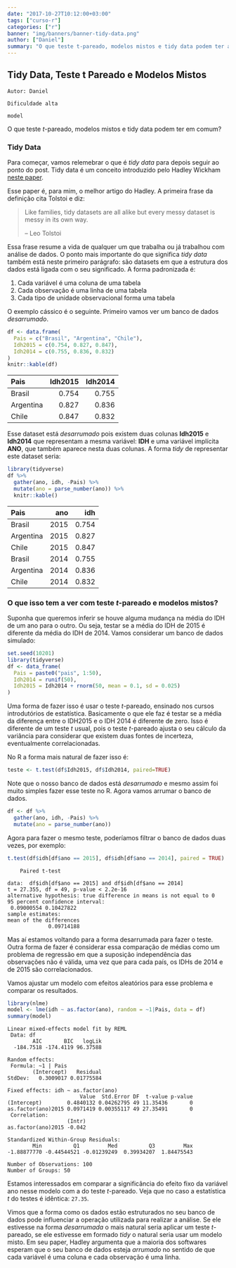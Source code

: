 ```yaml
---
date: "2017-10-27T10:12:00+03:00"
tags: ["curso-r"]
categories: ["r"]
banner: "img/banners/banner-tidy-data.png"
author: ["Daniel"]
summary: "O que teste t-pareado, modelos mistos e tidy data podem ter a ver? Veja neste post como a estrutura dos seus dados pode afetar a forma que você fará a sua análise."
---
```


## Tidy Data, Teste t Pareado e Modelos Mistos

```block
Autor: Daniel
```

```block
Dificuldade alta
```

```block
model
```

O que teste $t$-pareado, modelos mistos e tidy data podem ter em comum? 

### Tidy Data

Para começar, vamos relemebrar o que é *tidy data* para depois seguir ao ponto do post. Tidy data é um conceito introduzido pelo Hadley Wickham [neste paper](https://www.jstatsoft.org/article/view/v059i10/v59i10.pdf).

Esse paper é, para mim, o melhor artigo do Hadley. A primeira frase da definição cita Tolstoi e diz:

> Like families, tidy datasets are all alike 
> but every messy dataset is messy in its own way.
> 
> -- Leo Tolstoi

Essa frase resume a vida de qualquer um que trabalha ou já trabalhou com análise de dados. O ponto mais importante do que significa *tidy data* também está neste primeiro parágrafo: são datasets em que a estrutura dos dados está ligada com o seu significado. A forma padronizada é:

1) Cada variável é uma coluna de uma tabela
2) Cada observação é uma linha de uma tabela
3) Cada tipo de unidade observacional forma uma tabela

O exemplo cássico é o seguinte. Primeiro vamos ver um banco de dados *desarrumado*.

```r
df <- data.frame(
  Pais = c("Brasil", "Argentina", "Chile"),
  Idh2015 = c(0.754, 0.827, 0.847),
  Idh2014 = c(0.755, 0.836, 0.832)
)
knitr::kable(df)
```

|Pais      | Idh2015| Idh2014|
|:---------|-------:|-------:|
|Brasil    |   0.754|   0.755|
|Argentina |   0.827|   0.836|
|Chile     |   0.847|   0.832|

Esse dataset está *desarrumado* pois existem duas colunas **Idh2015** e **Idh2014** que representam a mesma variável: **IDH** e uma variável implícita **ANO**, que também aparece nesta duas colunas. A forma *tidy* de representar este dataset seria:

```r
library(tidyverse)
df %>%
  gather(ano, idh, -Pais) %>%
  mutate(ano = parse_number(ano)) %>%
  knitr::kable()
```

|Pais      |  ano|   idh|
|:---------|----:|-----:|
|Brasil    | 2015| 0.754|
|Argentina | 2015| 0.827|
|Chile     | 2015| 0.847|
|Brasil    | 2014| 0.755|
|Argentina | 2014| 0.836|
|Chile     | 2014| 0.832|

### O que isso tem a ver com teste $t$-pareado e modelos mistos?

Suponha que queremos inferir se houve alguma mudança na média do IDH de um ano para o outro. Ou seja, testar se a média do IDH de 2015 é diferente da média do IDH de 2014. Vamos considerar um banco de dados simulado:

```r
set.seed(10201)
library(tidyverse)
df <- data_frame(
  Pais = paste0("pais", 1:50),
  Idh2014 = runif(50),
  Idh2015 = Idh2014 + rnorm(50, mean = 0.1, sd = 0.025)
)
```

Uma forma de fazer isso é usar o teste $t$-pareado, ensinado nos cursos introdutórios de estatística. Basicamente o que ele faz é testar se a média da diferença entre o IDH2015 e o IDH 2014 é diferente de zero. Isso é diferente de um teste $t$ usual, pois o teste $t$-pareado ajusta o seu cálculo da variância para considerar que existem duas fontes de incerteza, eventualmente correlacionadas.

No R a forma mais natural de fazer isso é:

```r
teste <- t.test(df$Idh2015, df$Idh2014, paired=TRUE)
```

Note que o nosso banco de dados está *desarrumado* e mesmo assim foi muito simples fazer esse teste no R. Agora vamos arrumar o banco de dados.

```r
df <- df %>%
  gather(ano, idh, -Pais) %>%
  mutate(ano = parse_number(ano))
```

Agora para fazer o mesmo teste, poderíamos filtrar o banco de dados duas vezes, por exemplo:

```r
t.test(df$idh[df$ano == 2015], df$idh[df$ano == 2014], paired = TRUE)
```

    	Paired t-test
    
    data:  df$idh[df$ano == 2015] and df$idh[df$ano == 2014]
    t = 27.355, df = 49, p-value < 2.2e-16
    alternative hypothesis: true difference in means is not equal to 0
    95 percent confidence interval:
     0.09000554 0.10427822
    sample estimates:
    mean of the differences 
                 0.09714188 

Mas aí estamos voltando para a forma desarrumada para fazer o teste. Outra forma de fazer é considerar essa comparação de médias como um problema de regressão em que a suposição independência das observações não é válida, uma vez que para cada país, os IDHs de 2014 e de 2015 são correlacionados.

Vamos ajustar um modelo com efeitos aleatórios para esse problema e comparar os resultados.

```r
library(nlme)
model <- lme(idh ~ as.factor(ano), random = ~1|Pais, data = df)
summary(model)
```

    Linear mixed-effects model fit by REML
     Data: df 
            AIC       BIC   logLik
      -184.7518 -174.4119 96.37588
    
    Random effects:
     Formula: ~1 | Pais
            (Intercept)   Residual
    StdDev:   0.3009017 0.01775584
    
    Fixed effects: idh ~ as.factor(ano) 
                           Value  Std.Error DF  t-value p-value
    (Intercept)        0.4840132 0.04262795 49 11.35436       0
    as.factor(ano)2015 0.0971419 0.00355117 49 27.35491       0
     Correlation: 
                       (Intr)
    as.factor(ano)2015 -0.042
    
    Standardized Within-Group Residuals:
            Min          Q1         Med          Q3         Max 
    -1.88877770 -0.44544521 -0.01239249  0.39934207  1.84475543 
    
    Number of Observations: 100
    Number of Groups: 50 

Estamos interessados em comparar a significância do efeito fixo da variável ano nesse
modelo com a do teste $t$-pareado. Veja que no caso a estatística $t$ do testes é idêntica: `27.35`.

Vimos que a forma como os dados estão estruturados no seu banco de dados pode influenciar a operação utilizada para realizar a análise. Se ele estivesse na forma *desarrumada* o mais natural seria aplicar um teste $t$-pareado, se ele estivesse em formado *tidy* o natural seria usar um modelo misto. Em seu paper, Hadley argumenta que a maioria dos softwares esperam que o seu banco de dados esteja *arrumado* no sentido de que cada variável é uma coluna e cada observação é uma linha.

















































